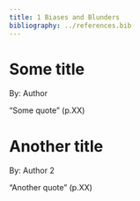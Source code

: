 ```yaml
---
title: 1 Biases and Blunders
bibliography: ../references.bib
---
```


# Some title

::: author
By: Author
:::

::: highlight-quote
“Some quote” (p.XX)
:::

# Another title

::: author
By: Author 2
:::

::: highlight-quote
“Another quote” (p.XX)
:::



